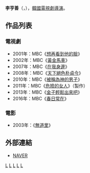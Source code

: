 {{藝人
| 姓名     = 李亨善
| 類型     = 導演
| 圖片     = 
| 圖片尺寸 = 
| 圖片簡介 = 
| 原名     =  
| 外文名   = 이형선
| 外文     = ko
| 羅馬拼音 = Lee Hyung Sun
| 英文名   = 
| 綽號     = 
| 其他藝名 = 
| 國籍     = {{ROK}}
| 民族     = 
| 籍貫     = 
| 出生日期 = {{Birth date and age|1969|12|8}}
| 出生地點 = 
| 職業     = [[導演|導演]]
| 語言     = [[韓語|韓語]]
| 教育程度 = [[延世大學|延世大學]] 工商管理學院
| 配偶     = 
| 出身地   = 
| 出道作   = 
| 出道日期 = 1997年
| 代表作   = 
| 活躍年代 = 
| 經紀公司 = [[文化廣播_(韓國)|MBC]]
}}

'''李亨善'''（{{lang-ko|'''이형선'''}}，{{bd|1969年|12月8日}}），[[韓國|韓國]][[電視劇|電視劇]][[導演|導演]]。

== 作品列表 ==
=== 電視劇 ===
*2001年：MBC《[[想再看到他的臉|想再看到他的臉]]》
*2002年：MBC《[[黃金馬車|黃金馬車]]》
*2007年：MBC《[[在我身邊|在我身邊]]》
*2008年：MBC《[[天下絕色朴貞今|天下絕色朴貞今]]》
*2010年：MBC《[[被稱為神的男子|被稱為神的男子]]》
*2011年：MBC《[[危險的女人|危險的女人]]》（製作）
*2013年：MBC《[[金子輕鬆出來吧|金子輕鬆出來吧]]》
*2016年：MBC《[[春日常在|春日常在]]》

===電影 ===
*2003年：《[[無道里|無道里]]》
== 外部連結 ==
*[http://people.search.naver.com/search.naver?where=nexearch&sm=tab_ppn&query=%EC%9D%B4%ED%98%95%EC%84%A0&os=134543&ie=utf8&key=PeopleService NAVER]{{ko}}


[[Category:韓國導演|L]]
[[Category:韓國電視劇導演|L]]
[[Category:韓國電影導演|L]]
[[Category:延世大學校友|L]]
[[Category:李姓|L]]